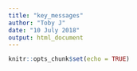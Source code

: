 ```yaml
---
title: "key_messages"
author: "Toby J"
date: "10 July 2018"
output: html_document
---
```


```r
knitr::opts_chunk$set(echo = TRUE)
```

